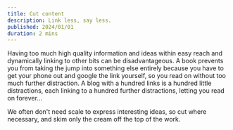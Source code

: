 ```yaml
---
title: Cut content
description: Link less, say less.
published: 2024/01/01
duration: 2 mins
---
```


Having too much high quality information and ideas within easy reach and dynamically linking to other bits can be disadvantageous. A book prevents you from taking the jump into something else entirely because you have to get your phone out and google the link yourself, so you read on without too much further distraction. A blog with a hundred links is a hundred little distractions, each linking to a hundred further distractions, letting you read on forever...

We often don't need scale to express interesting ideas, so cut where necessary, and skim only the cream off the top of the work.
